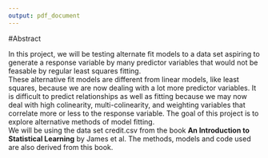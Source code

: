 ```yaml
---
output: pdf_document
---
```


#Abstract

  In this project, we will be testing alternate fit models to a data set aspiring to generate a response variable by many predictor variables that would not be feasable by regular least squares fitting.  
These alternative fit models are different from linear models, like least squares, because we are now dealing with a lot more predictor variables. It is difficult to predict relationships as well as fitting because we may now deal with high colinearity, multi-colinearity, and weighting variables that correlate more or less to the response variable.  The goal of this project is to explore alternative methods of model fitting.  
  We will be using the data set credit.csv from the book __An Introduction to Statistical Learning__ by James et al. The methods, models and code used are also derived from this book.



